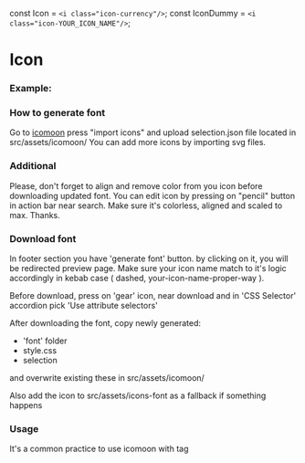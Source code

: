 const Icon = `<i class="icon-currency"/>`;
const IconDummy = `<i class="icon-YOUR_ICON_NAME"/>`;

<Meta
  title="icons/Inline icon"
  component={Icon}
/>

# Icon

### Example:

<Source code={Icon} />

### How to generate font

Go to [icomoon](https://icomoon.io/app/#/select) press "import icons" and upload selection.json file located in src/assets/icomoon/
You can add more icons by importing svg files.

### Additional

Please, don't forget to align and remove color from you icon before downloading updated font.
You can edit icon by pressing on "pencil" button in action bar near search. Make sure it's colorless, aligned and scaled to max. Thanks.

### Download font

In footer section you have 'generate font' button. by clicking on it, you will be redirected preview page.
Make sure your icon name match to it's logic accordingly in kebab case ( dashed, your-icon-name-proper-way ).

Before download, press on 'gear' icon, near download and in 'CSS Selector' accordion pick 'Use attribute selectors'

After downloading the font, copy newly generated:

- 'font' folder
- style.css
- selection

and overwrite existing these in src/assets/icomoon/

Also add the icon to src/assets/icons-font as a fallback if something happens

### Usage

It's a common practice to use icomoon with <i></i> tag

<Source code={IconDummy} />
